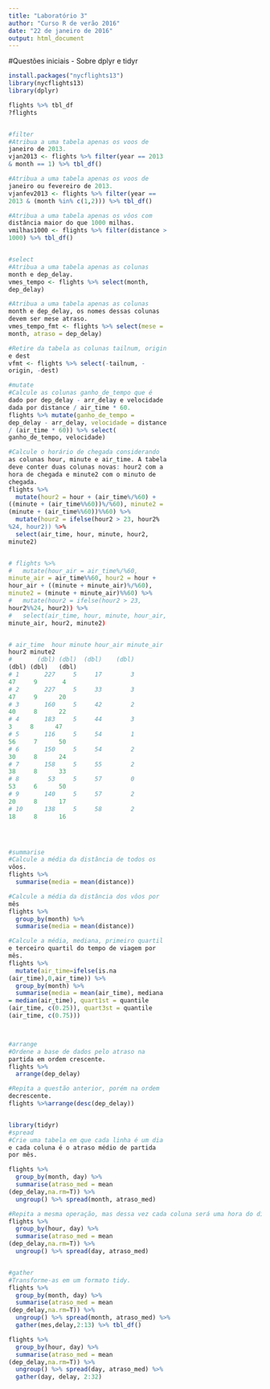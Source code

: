 ```yaml
---
title: "Laboratório 3"
author: "Curso R de verão 2016"
date: "22 de janeiro de 2016"
output: html_document
---
```

#Questões iniciais - Sobre dplyr e tidyr
```r
install.packages("nycflights13")
library(nycflights13)
library(dplyr)

flights %>% tbl_df
?flights


#filter
#Atribua a uma tabela apenas os voos de 
janeiro de 2013.
vjan2013 <- flights %>% filter(year == 2013 
& month == 1) %>% tbl_df()

#Atribua a uma tabela apenas os voos de 
janeiro ou fevereiro de 2013.
vjanfev2013 <- flights %>% filter(year == 
2013 & (month %in% c(1,2))) %>% tbl_df()

#Atribua a uma tabela apenas os vôos com 
distância maior do que 1000 milhas.
vmilhas1000 <- flights %>% filter(distance > 
1000) %>% tbl_df()


#select
#Atribua a uma tabela apenas as colunas 
month e dep_delay.
vmes_tempo <- flights %>% select(month, 
dep_delay)

#Atribua a uma tabela apenas as colunas 
month e dep_delay, os nomes dessas colunas 
devem ser mese atraso.
vmes_tempo_fmt <- flights %>% select(mese = 
month, atraso = dep_delay)

#Retire da tabela as colunas tailnum, origin 
e dest
vfmt <- flights %>% select(-tailnum, -
origin, -dest)

#mutate
#Calcule as colunas ganho_de_tempo que é 
dado por dep_delay - arr_delay e velocidade 
dada por distance / air_time * 60.
flights %>% mutate(ganho_de_tempo = 
dep_delay - arr_delay, velocidade = distance 
/ (air_time * 60)) %>% select( 
ganho_de_tempo, velocidade)

#Calcule o horário de chegada considerando 
as colunas hour, minute e air_time. A tabela 
deve conter duas colunas novas: hour2 com a 
hora de chegada e minute2 com o minuto de 
chegada.
flights %>% 
  mutate(hour2 = hour + (air_time%/%60) + 
((minute + (air_time%%60))%/%60), minute2 = 
(minute + (air_time%%60))%%60) %>%
  mutate(hour2 = ifelse(hour2 > 23, hour2%
%24, hour2)) %>%
  select(air_time, hour, minute, hour2, 
minute2)


# flights %>% 
#   mutate(hour_air = air_time%/%60, 
minute_air = air_time%%60, hour2 = hour + 
hour_air + ((minute + minute_air)%/%60), 
minute2 = (minute + minute_air)%%60) %>%
#   mutate(hour2 = ifelse(hour2 > 23, 
hour2%%24, hour2)) %>%
#   select(air_time, hour, minute, hour_air, 
minute_air, hour2, minute2)


# air_time  hour minute hour_air minute_air 
hour2 minute2
#       (dbl) (dbl)  (dbl)    (dbl)      
(dbl) (dbl)   (dbl)
# 1       227     5     17        3         
47     9       4
# 2       227     5     33        3         
47     9      20
# 3       160     5     42        2         
40     8      22
# 4       183     5     44        3          
3     8      47
# 5       116     5     54        1         
56     7      50
# 6       150     5     54        2         
30     8      24
# 7       158     5     55        2         
38     8      33
# 8        53     5     57        0         
53     6      50
# 9       140     5     57        2         
20     8      17
# 10      138     5     58        2         
18     8      16




#summarise
#Calcule a média da distância de todos os 
vôos.
flights %>%
  summarise(media = mean(distance))

#Calcule a média da distância dos vôos por 
mês
flights %>%
  group_by(month) %>%
  summarise(media = mean(distance))

#Calcule a média, mediana, primeiro quartil 
e terceiro quartil do tempo de viagem por 
mês.
flights %>%
  mutate(air_time=ifelse(is.na
(air_time),0,air_time)) %>%
  group_by(month) %>%
  summarise(media = mean(air_time), mediana 
= median(air_time), quart1st = quantile
(air_time, c(0.25)), quart3st = quantile
(air_time, c(0.75)))



#arrange
#Ordene a base de dados pelo atraso na 
partida em ordem crescente.
flights %>%
  arrange(dep_delay)

#Repita a questão anterior, porém na ordem 
decrescente.
flights %>%arrange(desc(dep_delay))


library(tidyr)
#spread
#Crie uma tabela em que cada linha é um dia 
e cada coluna é o atraso médio de partida 
por mês.

flights %>%
  group_by(month, day) %>%
  summarise(atraso_med = mean
(dep_delay,na.rm=T)) %>%
  ungroup() %>% spread(month, atraso_med)

#Repita a mesma operação, mas dessa vez cada coluna será uma hora do dia.
flights %>%
  group_by(hour, day) %>%
  summarise(atraso_med = mean
(dep_delay,na.rm=T)) %>%
  ungroup() %>% spread(day, atraso_med)


#gather
#Transforme-as em um formato tidy.
flights %>%
  group_by(month, day) %>%
  summarise(atraso_med = mean
(dep_delay,na.rm=T)) %>%
  ungroup() %>% spread(month, atraso_med) %>%
  gather(mes,delay,2:13) %>% tbl_df()

flights %>%
  group_by(hour, day) %>%
  summarise(atraso_med = mean
(dep_delay,na.rm=T)) %>%
  ungroup() %>% spread(day, atraso_med) %>%
  gather(day, delay, 2:32)







```

